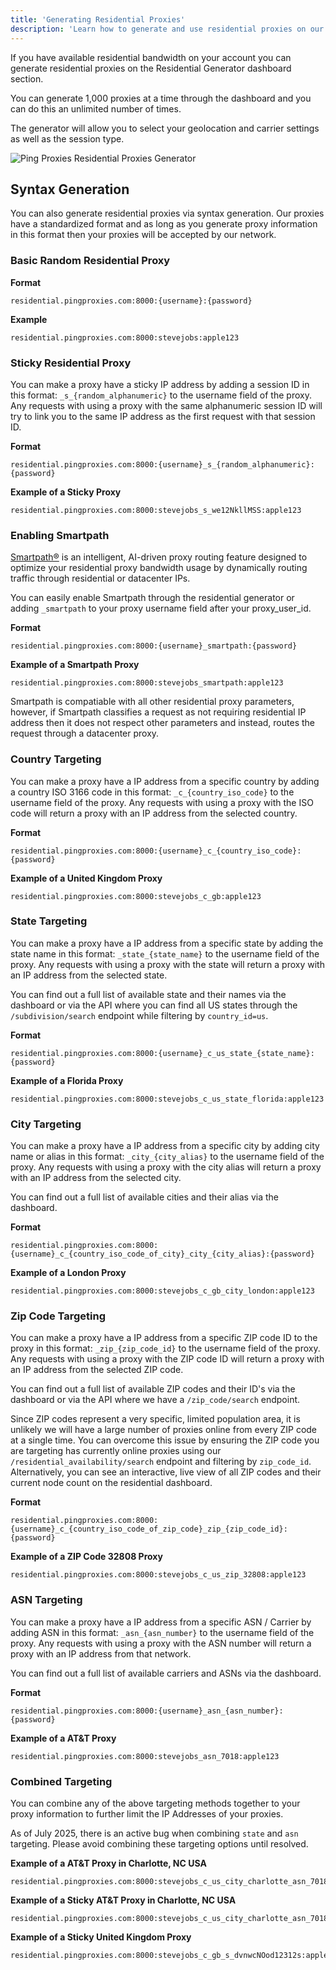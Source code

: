 ```yaml
---
title: 'Generating Residential Proxies'
description: 'Learn how to generate and use residential proxies on our platform'
---
```


If you have available residential bandwidth on your account you can generate residential proxies on the Residential Generator dashboard section.

You can generate 1,000 proxies at a time through the dashboard and you can do this an unlimited number of times.

The generator will allow you to select your geolocation and carrier settings as well as the session type.

<img
  src="/images/general/residential-generator-page.png"
  alt="Ping Proxies Residential Proxies Generator"
/>

## Syntax Generation

You can also generate residential proxies via syntax generation. Our proxies have a standardized format and as long as you generate proxy information in this format then your proxies will be accepted by our network.

### Basic Random Residential Proxy

**Format**
```
residential.pingproxies.com:8000:{username}:{password}
```

**Example**
```
residential.pingproxies.com:8000:stevejobs:apple123
```

### Sticky Residential Proxy

You can make a proxy have a sticky IP address by adding a session ID in this format: `_s_{random_alphanumeric}` to the username field of the proxy. Any requests with using a proxy with the same alphanumeric session ID will try to link you to the same IP address as the first request with that session ID.

**Format**
```
residential.pingproxies.com:8000:{username}_s_{random_alphanumeric}:{password}
```

**Example of a Sticky Proxy**
```
residential.pingproxies.com:8000:stevejobs_s_we12NkllMSS:apple123
```
### Enabling Smartpath

[Smartpath®](/general/using-smartpath) is an intelligent, AI-driven proxy routing feature designed to optimize your residential proxy bandwidth usage by dynamically routing traffic through residential or datacenter IPs.

You can easily enable Smartpath through the residential generator or adding `_smartpath` to your proxy username field after your proxy_user_id.

**Format**
```
residential.pingproxies.com:8000:{username}_smartpath:{password}
```

**Example of a Smartpath Proxy**
```
residential.pingproxies.com:8000:stevejobs_smartpath:apple123
```

<Tip>
Smartpath is compatiable with all other residential proxy parameters, however, if Smartpath classifies a request as not requiring residential IP address then it does not respect other parameters and instead, routes the request through a datacenter proxy.
</Tip>

### Country Targeting

You can make a proxy have a IP address from a specific country by adding a country ISO 3166 code in this format: `_c_{country_iso_code}` to the username field of the proxy. Any requests with using a proxy with the ISO code will return a proxy with an IP address from the selected country.

**Format**
```
residential.pingproxies.com:8000:{username}_c_{country_iso_code}:{password}
```

**Example of a United Kingdom Proxy**
```
residential.pingproxies.com:8000:stevejobs_c_gb:apple123
```
### State Targeting

You can make a proxy have a IP address from a specific state by adding the state name in this format: `_state_{state_name}` to the username field of the proxy. Any requests with using a proxy with the state will return a proxy with an IP address from the selected state.

You can find out a full list of available state and their names via the dashboard or via the API where you can find all US states through the `/subdivision/search` endpoint while filtering by `country_id=us`.

**Format**
```
residential.pingproxies.com:8000:{username}_c_us_state_{state_name}:{password}
```

**Example of a Florida Proxy**
```
residential.pingproxies.com:8000:stevejobs_c_us_state_florida:apple123
```

### City Targeting

You can make a proxy have a IP address from a specific city by adding city name or alias in this format: `_city_{city_alias}` to the username field of the proxy. Any requests with using a proxy with the city alias will return a proxy with an IP address from the selected city.

You can find out a full list of available cities and their alias via the dashboard.

**Format**
```
residential.pingproxies.com:8000:{username}_c_{country_iso_code_of_city}_city_{city_alias}:{password}
```

**Example of a London Proxy**
```
residential.pingproxies.com:8000:stevejobs_c_gb_city_london:apple123
```
### Zip Code Targeting

You can make a proxy have a IP address from a specific ZIP code ID to the proxy in this format: `_zip_{zip_code_id}` to the username field of the proxy. Any requests with using a proxy with the ZIP code ID will return a proxy with an IP address from the selected ZIP code.

You can find out a full list of available ZIP codes and their ID's via the dashboard or via the API where we have a `/zip_code/search` endpoint.

Since ZIP codes represent a very specific, limited population area, it is unlikely we will have a large number of proxies online from every ZIP code at a single time. You can overcome this issue by ensuring the ZIP code you are targeting has currently online proxies using our `/residential_availability/search` endpoint and filtering by `zip_code_id`. Alternatively, you can see an interactive, live view of all ZIP codes and their current node count on the residential dashboard.

**Format**
```
residential.pingproxies.com:8000:{username}_c_{country_iso_code_of_zip_code}_zip_{zip_code_id}:{password}
```

**Example of a ZIP Code 32808 Proxy**
```
residential.pingproxies.com:8000:stevejobs_c_us_zip_32808:apple123
```

### ASN Targeting

You can make a proxy have a IP address from a specific ASN / Carrier by adding ASN in this format: `_asn_{asn_number}` to the username field of the proxy. Any requests with using a proxy with the ASN number will return a proxy with an IP address from that network.

You can find out a full list of available carriers and ASNs via the dashboard.

**Format**
```
residential.pingproxies.com:8000:{username}_asn_{asn_number}:{password}
```

**Example of a AT&T Proxy**
```
residential.pingproxies.com:8000:stevejobs_asn_7018:apple123
```

### Combined Targeting

You can combine any of the above targeting methods together to your proxy information to further limit the IP Addresses of your proxies.

<Warning>

As of July 2025, there is an active bug when combining `state` and `asn` targeting. Please avoid combining these targeting options until resolved.

</Warning>


**Example of a AT&T Proxy in Charlotte, NC USA**
```
residential.pingproxies.com:8000:stevejobs_c_us_city_charlotte_asn_7018:apple123
```

**Example of a Sticky AT&T Proxy in Charlotte, NC USA**
```
residential.pingproxies.com:8000:stevejobs_c_us_city_charlotte_asn_7018_s_h12kJsas129:apple123
```

**Example of a Sticky United Kingdom Proxy**
```
residential.pingproxies.com:8000:stevejobs_c_gb_s_dvnwcNOod12312s:apple123
```